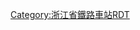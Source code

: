 <noinclude>{{BS-map
| title = 温州南站站线布置图
|top=<div style="text-align:center;">↑[[杭深线]]{{站|杭州东}}方向</div>
| map = </noinclude>
\\CONTg\CONTg
CONTg\\STRg\STRf
ABZgl\STRq\KRZo\KRZo~~跨越[[金温货线]]
\STR2!~CONTg+2\STRc3\tSTRa\tSTRa\~~连接[[金温货线]][[江南站 (金温线)|江南站]]
STRc1\tSTR+4a\tSTR\tSTR ~~下岙隧道
STRg\STRf\\tSTR\tSTRe\tSTRe\\~~[[新金温铁路]]{{站|金华南}}方向
STRc2\ABZg3\ABZg2\STRc3\tSTRe\STR\STR\\\
STR+1\STR+c4\STR+c1\STR+4\STR\STR\STR\\\
tSTRa\tSTRa\tSTRa\tSTRa\STR\STR\STR\\\
tSTRe\tSTRe\tSTRe\tSTRe\STR\STR\STR\\\
tSTRa\tSTRa\tSTRa\tSTRa\tSTRa\tSTRa\tSTRa\\\
tSTR\tSTR\tSTR\tSTR2\tSTR\tSTR\tSTR\\\
tSTR\tSTR\tSTR\\tKRZ2+4tu\tSTR\tSTR\\\
tSTR\tSTR\tSTR\\tSTR\tKRZ2+4tu\tSTR\\\
tSTRe\tSTRe\tSTRe\\tSTR\tSTR\tKRZ2+4tu\\\
STR2\STR+c3\STR\\tSTR\tSTR\tSTR\tSTR+4\\
STRc1\KRZ2+4u\STR+c3\\tSTRe\tSTRe\tSTRe\tSTRe\\
STR+c1\KRZ2+4u\STRc3\STR\STR\STR\STR\
STR\STR+c1\STR+4\STR\STR\STR\STR\
STR\STR\STR\STR\STR+c2\ABZg3\STR\
STR\ABZg2\STR+c3\ABZg2\ABZg+1!~STRc3\STR+c4\STR\
STR2\STR+c3!~STRc1\ABZg+4\STR+c1\ABZg+4\STR\STR\
STRc1\ABZg+4\ABZg2\STR+c3\ABZg2\STR+c3\STR\
ABZg2!~STRc2\STR+c3!~STRc1\ABZg+4!~STRc2\ABZg3!~STRc1\ABZg+4\STR
\ENDEa!~STRc2\STR3!~STRc1\ABZg+4!~STRc4\ABZg+1\STR+c4\STR\STR\\
STRc2\ABZ3+1g\STRc4\STR+c2\ABZg3\STR\STR\STR\\
STR+1\STRc4\\ABZg+1\STR+c4\STR\STR\STR\\
STR\ENDEa\STRc2\ABZg3\STR\STR\STR\STR\\
STR\ABZg2\ABZ1+3f\STR+c4\STR\STR\STR\STR\\
STR\ABZg+1\ABZg+4!~STRc2\ABZg3\STR\STR\ABZg2\STR+c3\\
STR\STR\ABZg+1\STR!~STRc4\STR\STR\STR!~STRc1\ABZg+4\\
STRc2\STR3!~STRc3!~STRc2\STR3!~STRc2\ABZg3\STR\STR\STR\STR\STR2\STRc3\\
STRc2\STR3+1!~STRc2\STR3+1!~STRc4!~STRc2\STR3+1!~STRc4\STR+c4\STR\STR\STR\STR\STRc1\STR2+4\STRc3\\
STR+1!~STRc2\STR3+1!~STRc2!~STRc4\STR3+1!~STRc4\STRc4!~STRc2\STR3!~STRc2\STR3\STR\STR\ABZg2\STRc3\STRc1\ABZ4+2f\STRc3\
ABZg+1\STR+1!~STRc4\STRc4\STR+1\STR+1!~STRc4\STRc4\STR\STR\STR+c1\STR+4\\STR+c1\STR+4\
STR\STR\BS\STR\STR\BS\STR\STR\STR\STR\BS\STR\STR\BS!~num1r
STR\STR\BS\STR\STR\BS\STR\STR\STR\STR\BS!~num3r!~num2l\STR\STR\BS
STR\STR\BS\STR\STR\BS!~num5r!~num4l\STR\STR\STR\STR\BS\STR\STR\BS
STR\STR\BS!~num7r!~num6l\STR\STR\BS\STR\STR\STR\STR\BS\STR\STR\BS
STR\STR\BS\STR\STR\BS\STR\STR\STR\STR\BS\STR\STR\BS
STR\STR\BS\STR\STR\BS\STR\STR\STR\STR\BS\STR\STR\BS
STR\STR\BS\STR\STR\BS\STR\STR\STR\STR\BS\STR\STR\BS
STR\STR\BS\STR\STR\BS\STR\STR\STR\STR\BS\STR\STR\BS
STR2\STR2!~STRc3\STRc3\STR2\STR2!~STRc3\STRc3\STR2\STR+c3\STR+c2\STR3\STRc2\STR3!~STRc2\STR3\
STRc1\STR2+4!~STRc1\STR2+4!~STRc3\STRc1!~STRc3\STR2+4!~STRc1\STR2+4!~STRc3\STRc1!~STRc3\ABZg+4\ABZg+1\STRc2!~STRc4\STR3+1!~STRc2\STR3+1!~STRc4\STRc4\
STRc1\STR2+4!~STRc1\STR2+4!~STRc3\STRc1!~STRc3\STR2+4!~STRc1\STR+4!~STRc3\STR\STR\STR+1!~STRc2\STR3+1!~STRc4\STRc4\
STRc1\STR2+4!~STRc1\STR2+4!~STRc3\STRc1!~STRc3\ABZ2+4g\STR+c3\STR\ABZg+1\STRc4\
STRc1\STR2+4!~STRc1\STR+4!~STRc3\STRc1\ABZg+4\STR+c2\ABZg3\
STRc1\ABZg+4\\STR\ABZg+1\ENDEe!~STRc4
ABZg2\STRc3\ABZg2\STR+c3
\STRc2\ABZg3!~STRc1\STR+4\STR+c1\ABZg+4\\
STR+1\STR+c4\ABZg2\STR+c3\STR\
STR\STR\STR+c1\ABZg+4!~STRc2\ABZg3\
STR\STR\STR\ABZg+1\STR+c4\
STR\STR\STR+c2\ABZg3\STR\
STR\STR\ABZg+1\STR+c4\STR\
STR\STR+c2\ABZg3\ABZg2\STR+c3\
STR\ABZg+1\STR+c4\STR+c1\ABZg+4\
STR+c2\ABZg3\STR\STR\STR\
STRc2\ABZ3+1g\CONTf!~STRc4\STR\STR\STR\\~~温州精调工区
STR+1\STRc4\\STR\STR\STR\\
CONTf\\\STR\STR\STR\\ ~~温州南存车线
\CONTf\STR\STR~~[[瓯海货运站]]方向
\\STRg\STRf
\\CONTf\CONTf~~[[杭深线]][[深圳北站]]方向
<noinclude>}}

{{Rdt intro|[[温州南站]]}}

[[Category:浙江省鐵路車站RDT]]

</noinclude>
